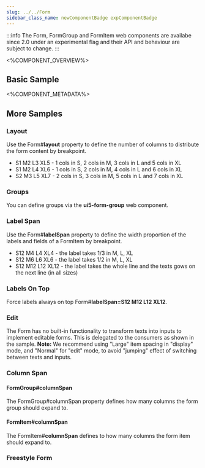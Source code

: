 ```yaml
---
slug: ../../Form
sidebar_class_name: newComponentBadge expComponentBadge
---
```



:::info
The Form, FormGroup and FormItem web components are availabe since 2.0 under an experimental flag and their API and behaviour are subject to change.
:::


<%COMPONENT_OVERVIEW%>

## Basic Sample
<Basic />

<%COMPONENT_METADATA%>

## More Samples

### Layout
Use the Form#**layout** property to define the number of columns to distribute the form content by breakpoint.

- S1 M2 L3 XL5 - 1 cols in S, 2 cols in M, 3 cols in L and 5 cols in XL
- S1 M2 L4 XL6 -  1 cols in S, 2 cols in M, 4 cols in L and 6 cols in XL
- S2 M3 L5 XL7 - 2 cols in S, 3 cols in M, 5 cols in L and 7 cols in XL

<Layout />



### Groups
You can define groups via the **ui5-form-group** web component.

<Groups />



### Label Span
Use the Form#**labelSpan** property to define the width proportion of the labels and fields of a FormItem by breakpoint.

- S12 M4 L4 XL4 - the label takes 1/3 in M, L, XL
- S12 M6 L6 XL6 - the label takes 1/2 in M, L, XL
- S12 M12 L12 XL12 - the label takes the whole line and the texts gows on the next line (in all sizes)

<LabelSpan />



### Labels On Top
Force labels always on top Form#**labelSpan=S12 M12 L12 XL12**.

<LabelsOnTop />



### Edit
The Form has no built-in functionality to transform texts into inputs to implement editable forms. This is delegated to the consumers as shown in the sample.
**Note:** We recommend using "Large" item spacing in "display" mode, and "Normal" for "edit" mode, to avoid "jumping" effect of switching between texts and inputs.

<Edit />



### Column Span

#### FormGroup#**columnSpan**
The FormGroup#columnSpan property defines how many columns the form group should expand to.

<GroupColumnSpan />

#### FormItem#**columnSpan**
The FormItem#**columnSpan** defines to how many columns the form item should expand to.

<ItemColumnSpan />



### Freestyle Form

<FreeStyleForm />
